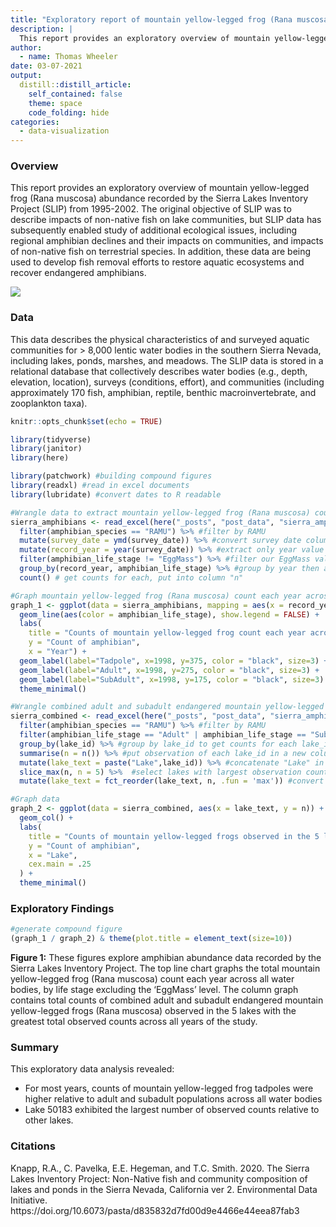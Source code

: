 ```yaml
---
title: "Exploratory report of mountain yellow-legged frog (Rana muscosa) abundance data recorded by the Sierra Lakes Inventory Project"
description: |
  This report provides an exploratory overview of mountain yellow-legged frog (Rana muscosa) abundance recorded by the Sierra Lakes Inventory Project (SLIP) from 1995-2002. 
author:
  - name: Thomas Wheeler
date: 03-07-2021
output:
  distill::distill_article:
    self_contained: false
    theme: space
    code_folding: hide
categories:
  - data-visualization
---
```


### Overview

This report provides an exploratory overview of mountain yellow-legged frog (Rana muscosa) abundance recorded by the Sierra Lakes Inventory Project (SLIP) from 1995-2002. The original objective of SLIP was to describe impacts of non-native fish on lake communities, but SLIP data has subsequently enabled study of additional ecological issues, including regional amphibian declines and their impacts on communities, and impacts of non-native fish on terrestrial species. In addition, these data are being used to develop fish removal efforts to restore aquatic ecosystems and recover endangered amphibians.

![](Amphibian_Map.png){width=50%, align=center}

### Data

This data describes the physical characteristics of and surveyed aquatic communities for > 8,000 lentic water bodies in the southern Sierra Nevada, including lakes, ponds, marshes, and meadows. The SLIP data is stored in a relational database that collectively describes water bodies (e.g., depth, elevation, location), surveys (conditions, effort), and communities (including approximately 170 fish, amphibian, reptile, benthic macroinvertebrate, and zooplankton taxa).


```r
knitr::opts_chunk$set(echo = TRUE)

library(tidyverse)
library(janitor)
library(here)

library(patchwork) #building compound figures
library(readxl) #read in excel documents
library(lubridate) #convert dates to R readable

```

```r

#Wrangle data to extract mountain yellow-legged frog (Rana muscosa) count each year across all water bodies
sierra_amphibians <- read_excel(here("_posts", "post_data", "sierra_amphibians.xlsx")) %>% #read in amphibian excel file
  filter(amphibian_species == "RAMU") %>% #filter by RAMU
  mutate(survey_date = ymd(survey_date)) %>% #convert survey date column to an R readable date formate
  mutate(record_year = year(survey_date)) %>% #extract only year value and put in new coluumn record_year
  filter(amphibian_life_stage != "EggMass") %>% #filter our EggMass values
  group_by(record_year, amphibian_life_stage) %>% #group by year then amphibian lifestage to get values for each life stage by year
  count() # get counts for each, put into column "n"

#Graph mountain yellow-legged frog (Rana muscosa) count each year across all water bodies
graph_1 <- ggplot(data = sierra_amphibians, mapping = aes(x = record_year, y = n, group = amphibian_life_stage)) +
  geom_line(aes(color = amphibian_life_stage), show.legend = FALSE) +
  labs(
    title = "Counts of mountain yellow-legged frog count each year across all water bodies by life stage",
    y = "Count of amphibian",
    x = "Year") +
  geom_label(label="Tadpole", x=1998, y=375, color = "black", size=3) +
  geom_label(label="Adult", x=1998, y=275, color = "black", size=3) +
  geom_label(label="SubAdult", x=1998, y=175, color = "black", size=3) +
  theme_minimal()
```

```r

#Wrangle combined adult and subadult endangered mountain yellow-legged frogs (Rana muscosa) observed in the 5 lakes with the greatest total observed counts
sierra_combined <- read_excel(here("_posts", "post_data", "sierra_amphibians.xlsx")) %>% #read in amphibian excel file
  filter(amphibian_species == "RAMU") %>% #filter by RAMU
  filter(amphibian_life_stage == "Adult" | amphibian_life_stage == "SubAdult") %>% #filter data by only adults and subadults
  group_by(lake_id) %>% #group by lake_id to get counts for each lake_id
  summarise(n = n()) %>% #put observation of each lake_id in a new column "n"
  mutate(lake_text = paste("Lake",lake_id)) %>% #concatenate "Lake" in front of the lake_id values so they are easier for user to read and can be adjusted using fct_reorder
  slice_max(n, n = 5) %>%  #select lakes with largest observation counts
  mutate(lake_text = fct_reorder(lake_text, n, .fun = 'max')) #convert values to an ordered factor

#Graph data
graph_2 <- ggplot(data = sierra_combined, aes(x = lake_text, y = n)) +
  geom_col() +
  labs( 
    title = "Counts of mountain yellow-legged frogs observed in the 5 lakes with the greatest observed counts",
    y = "Count of amphibian",
    x = "Lake",
    cex.main = .25
  ) +
  theme_minimal()
```

### Exploratory Findings

```r
#generate compound figure
(graph_1 / graph_2) & theme(plot.title = element_text(size=10))
```

**Figure 1:** These figures explore amphibian abundance data recorded by the Sierra Lakes Inventory Project. The top line chart graphs the total mountain yellow-legged frog (Rana muscosa) count each year across all water bodies, by life stage excluding the ‘EggMass’ level. The column graph contains total counts of combined adult and subadult endangered mountain yellow-legged frogs (Rana muscosa) observed in the 5 lakes with the greatest total observed counts across all years of the study.

### Summary

This exploratory data analysis revealed:

- For most years, counts of mountain yellow-legged frog tadpoles were higher relative to adult and subadult populations across all water bodies
- Lake 50183 exhibited the largest number of observed counts relative to other lakes.

### Citations

Knapp, R.A., C. Pavelka, E.E. Hegeman, and T.C. Smith. 2020. The Sierra Lakes Inventory Project: Non-Native fish and community composition of lakes and ponds in the Sierra Nevada, California ver 2. Environmental Data Initiative. https://doi.org/10.6073/pasta/d835832d7fd00d9e4466e44eea87fab3
